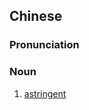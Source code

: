 {{also|收涩药}}
==Chinese==
{{zh-forms|s=收涩药|type=21}}

===Pronunciation===
{{zh-pron
|m=shōusèyào
|cat=n
}}

===Noun===
{{zh-noun}}

# [[astringent]]

{{zh-cat|Medicine}}